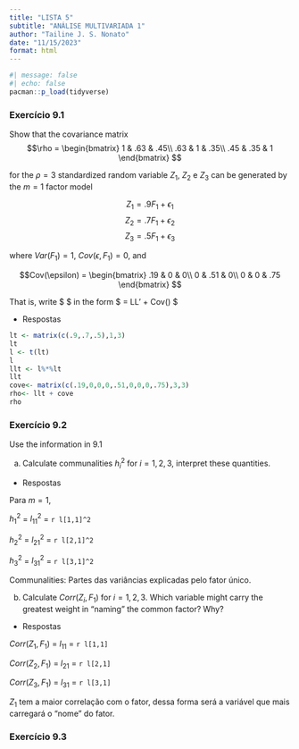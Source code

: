 ```yaml
---
title: "LISTA 5"
subtitle: "ANÁLISE MULTIVARIADA 1"
author: "Tailine J. S. Nonato"
date: "11/15/2023"
format: html
---
```



```r
#| message: false
#| echo: false
pacman::p_load(tidyverse)
```

### Exercício 9.1
Show that the covariance matrix
$$\rho = \begin{bmatrix}
 1 & .63 & .45\\
 .63 & 1 & .35\\
 .45 & .35 & 1
\end{bmatrix}
$$

for the $\rho=3$ standardized random variable $Z_{1}$,  $Z_{2}$ e $Z_{3}$ can be generated by the $m=1$ factor model

$$Z_{1} = .9F_{1} + \epsilon_{1}$$
$$Z_{2} = .7F_{1} + \epsilon_{2}$$
$$Z_{3} = .5F_{1} + \epsilon_{3}$$ 

where $Var(F_{1})=1$, $Cov(\epsilon,F_{1})=0$, and

$$Cov(\epsilon) = \begin{bmatrix}
 .19 & 0 & 0\\
 0 & .51 & 0\\
 0 & 0 & .75
\end{bmatrix}
$$

That is, write $ \rho $ in the form $ \rho = LL' + Cov(\epsilon) $

- Respostas

```r
lt <- matrix(c(.9,.7,.5),1,3)
lt
l <- t(lt)
l
llt <- l%*%lt
llt
cove<- matrix(c(.19,0,0,0,.51,0,0,0,.75),3,3)
rho<- llt + cove
rho
```

### Exercício 9.2
Use the information in 9.1

a. Calculate communalities $h_{i}^{2}$ for $i=1,2,3$, interpret these quantities.

- Respostas

Para $m=1$,

$h_{1}^{2}$ = $l_{11}^{2}$ = `r l[1,1]^2`

$h_{2}^{2}$ = $l_{21}^{2}$ = `r l[2,1]^2`

$h_{3}^{2}$ = $l_{31}^{2}$ = `r l[3,1]^2`

Communalities: Partes das variâncias explicadas pelo fator único.

b. Calculate $Corr(Z_{i},F_{1})$ for $i=1,2,3$. Which variable might carry the greatest weight in "naming" the common factor? Why?

- Respostas

$Corr(Z_{1},F_{1})$ = $l_{11}$ = `r l[1,1]`

$Corr(Z_{2},F_{1})$ = $l_{21}$ = `r l[2,1]`

$Corr(Z_{3},F_{1})$ = $l_{31}$ = `r l[3,1]`


$Z_{1}$ tem a maior correlação com o fator, dessa forma será a variável que mais carregará o "nome" do fator.

### Exercício 9.3

```r

```
